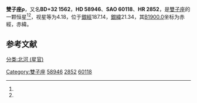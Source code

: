 {{Starbox begin
| name = 雙子座ρ
}}
{{Starbox observe
| epoch = [[J2000.0|J2000.0]]
| constell = [[雙子座|雙子座]]<ref name=SIMBAD>{{cite web
 | url=http://simbad.u-strasbg.fr/simbad/sim-id?Ident=HR+2852
 | title=Pulsating variable Star
 | publisher=Centre de Données astronomiques de Strasbourg
 | work=SIMBAD
 | accessdate=2012-07-13
 | archive-date=2019-08-02
 | archive-url=https://web.archive.org/web/20190802205306/http://simbad.u-strasbg.fr/simbad/sim-id?Ident=HR+2852
 }}</ref><ref name=DATA>{{cite web
 | url=http://vizier.u-strasbg.fr/viz-bin/VizieR-5?-out.add=.&-source=5050&-corr=PK=HR&-out.max=9999&HR=2852
 | title=VizieR Detailed Page
 | accessdate=2012-07-13
 | archive-date=2016-03-04
 | archive-url=https://web.archive.org/web/20160304222947/http://vizier.u-strasbg.fr/viz-bin/VizieR-5?-out.add=.&-source=5050&-corr=PK=HR&-out.max=9999&HR=2852
 | dead-url=no
 }}</ref>
| 星官 = [[北河_(星官)|北河]]
| ra = {{RA|7|29|6.7}}<ref name=SIMBAD /><ref name=DATA />
| dec = {{DEC|+31|47|4}}<ref name=SIMBAD /><ref name=DATA />
| appmag_v = 4.18<ref name=SIMBAD /><ref name=DATA />
}}
{{Starbox character
| class = F0V<ref name=SIMBAD /><ref name=DATA />
| b-v = 0.32<ref name=SIMBAD /><ref name=DATA />
| u-b = -0.03<ref name=SIMBAD /><ref name=DATA />
| r-i = 0.19<ref name=SIMBAD /><ref name=DATA />
| variable = 
}}
{{Starbox astrometry
| radial_v = -0.03
| prop_mo_ra = -4
| parallax = 0.062
| p_error = 
}}
{{Starbox catalog
| names =BD+32 1562，[[SAO星表|SAO]] 60118，[[HD星表|HD]] 58946，[[HR星表|HR]] 2852}}
{{Starbox reference |Simbad=HR+2852}}
{{Starbox end}}

'''雙子座ρ'''，又名'''BD+32 1562'''，'''HD 58946'''、'''SAO 60118'''、'''HR 2852'''，是[[雙子座|雙子座]]的一颗恒星<ref name=SIMBAD /><ref name=DATA />，视星等为4.18，位于[[銀道座標系|銀經]]187.14，[[銀道座標系|銀緯]]21.34，其[[B1900.0|B1900.0]]坐标为赤經{{RA|7|22|40.8}}，赤緯{{DEC|+31|21.34|0}}。

== 参考文献 ==
{{reflist}}

{{star-stub}}

{{雙子座恒星}}
{{星官|北河|3|4}}
[[Category:雙子座|Category:雙子座]]
[[分类:北河_(星官)|分类:北河 (星官)]]
[[Category:HD和HDE天體|58946]]
[[Category:HR天體|2852]]
[[Category:SAO天體|60118]]